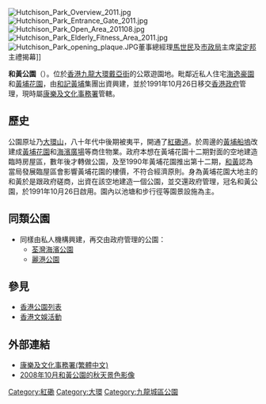 {{Unreferenced|time=2021-11-20T00:49:51+00:00}}
[[File:Hutchison_Park_Overview_2011.jpg|thumb]]
[[File:Hutchison_Park_Entrance_Gate_2011.jpg|thumb]]
[[File:Hutchison_Park_Open_Area_201108.jpg|thumb]]
[[File:Hutchison_Park_Elderly_Fitness_Area_2011.jpg|thumb]]
[[File:Hutchison_Park_opening_plaque.JPG|thumb]]董事總經理[[馬世民|馬世民]]及[[市政局|市政局]]主席[[梁定邦_(醫生)|梁定邦]]主禮揭幕]]

'''和黃公園'''（{{lang-en|'''Hutchison Park'''}}）。位於[[香港|香港]][[九龍|九龍]][[大環_(九龍)|大環]][[戴亞街|戴亞街]]的公眾遊園地。毗鄰近私人住宅[[海逸豪園|海逸豪園]]和[[黃埔花園|黃埔花園]]，由[[和記黃埔|和記黃埔]]集團出資興建，並於1991年10月26日移交[[香港殖民地時期#香港政府|香港政府]]管理，現時屬[[康樂及文化事務署|康樂及文化事務署]]管轄。

==歷史==
公園原址乃[[大環山|大環山]]，八十年代中後期被夷平，開通了[[紅磡道|紅磡道]]。於周邊的[[黃埔船塢|黃埔船塢]]改建成[[黃埔花園|黃埔花園]]和[[海濱廣場_(紅磡)|海濱廣場]]等商住物業。政府本想在黃埔花園十二期對面的空地建造臨時房屋區，數年後才轉做公園，及至1990年黃埔花園推出第十二期，[[和黃|和黃]]認為當局發展臨屋區會影響黃埔花園的樓價，不符合經濟原則。身為黃埔花園大地主的和黃於是跟政府磋商，出資在該空地建造一個公園，並交還政府管理，冠名和黃公園，於1991年10月26日啟用。園內以池塘和步行徑等園景設施為主。

==同類公園==
*同樣由私人機構興建，再交由政府管理的公園：
**[[荃灣海濱公園|荃灣海濱公園]]
**[[麗港公園|麗港公園]]

==參見==
*[[香港公園列表|香港公園列表]]
*[[香港文娛活動|香港文娛活動]]

==外部連結==
* [https://web.archive.org/web/20081103133303/http://www.lcsd.gov.hk/b5/home.php 康樂及文化事務署(繁體中文)]
* [http://uk.youtube.com/watch?v=-fY-nJZUsDE 2008年10月和黃公園的秋天景色影像] 
{{commonscat|Hutchison Park}}
{{香港公園}}
[[Category:紅磡|Category:紅磡]]
[[Category:大環|Category:大環]]
[[Category:九龍城區公園|Category:九龍城區公園]]